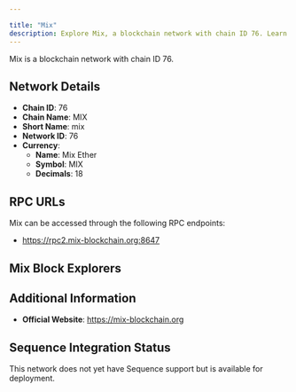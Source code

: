 ```yaml
---

title: "Mix"
description: Explore Mix, a blockchain network with chain ID 76. Learn about its native currency, Mix Ether, and how to interact with the network.
---
```




Mix is a blockchain network with chain ID 76.

## Network Details

- **Chain ID**: 76
- **Chain Name**: MIX
- **Short Name**: mix
- **Network ID**: 76
- **Currency**: 
  - **Name**: Mix Ether
  - **Symbol**: MIX
  - **Decimals**: 18

## RPC URLs

Mix can be accessed through the following RPC endpoints:

- https://rpc2.mix-blockchain.org:8647

## Mix Block Explorers



## Additional Information

- **Official Website**: https://mix-blockchain.org

## Sequence Integration Status

This network does not yet have Sequence support but is available for deployment.
